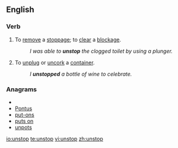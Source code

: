 ==English==

===Verb===
{{en-verb|unstopp|ing}}

# To [[remove]] a [[stoppage]]; to [[clear]] a [[blockage]].
#:''I was able to '''unstop''' the clogged toilet by using a plunger.''
# To [[unplug]] or [[uncork]] a [[container]].
#:''I '''unstopped''' a bottle of wine to celebrate.''

===Anagrams===
* {{alphagram|nopstu}}
* [[Pontus#English|Pontus]]
* [[put-ons#English|put-ons]]
* [[puts on#English|puts on]]
* [[unpots#English|unpots]]

[[io:unstop]]
[[te:unstop]]
[[vi:unstop]]
[[zh:unstop]]
